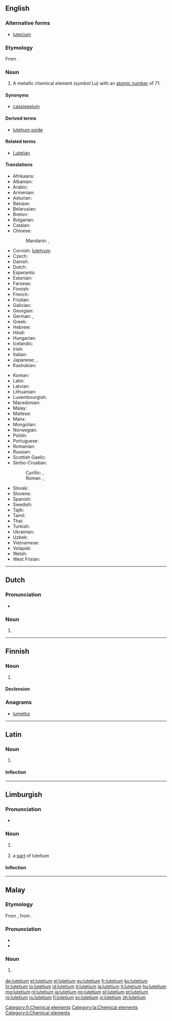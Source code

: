 {{also|Lutetium}}
==English==

{{elements|Lu|ytterbium|Yb|hafnium|Hf}}

===Alternative forms===
* [[lutecium]] {{qualifier|no longer used after 1949, when '''lutetium''' was made the official spelling}}

===Etymology===
From {{etyl|la}} {{term|Lutetia||[[Paris]], the capital of France|lang=la}}.

===Noun===
{{en-noun|-}}
{{wikipedia}}

# A metallic chemical element (''symbol'' Lu) with an [[atomic number]] of 71.

====Synonyms====
* [[cassiopeium]] {{qualifier|name proposed by {{w|Carl Auer von Welsbach|Baron Carl Auer von Welsbach}}, one of the discoverers of lutetium, but rejected}}

====Derived terms====
* [[lutetium oxide]]

====Related terms====
* [[Lutetian]]

====Translations====
{{trans-top|chemical element with atomic number of 71}}
* Afrikaans: {{t-|af|lutetium}}
* Albanian: {{t-|sq|lutec}}
* Arabic: {{t-|ar|لوتيتيوم|m|tr=lutítyum}}
* Armenian: {{t-|hy|լուտեցիում|tr=lutecʿium}}
* Asturian: {{t-|ast|luteciu|m}}
* Basque: {{t-|eu|lutezioa}}
* Belarusian: {{t-|be|лютэцый|m|tr=ljutétsyj}}
* Breton: {{t-|br|lutesiom}}
* Bulgarian: {{t-|bg|лутеций|m|tr=lutétsij}}
* Catalan: {{t-|ca|luteci|m}}
* Chinese:
*: Mandarin: {{t|cmn|镥}}, {{t|cmn|鎦|tr=lǔ}}
* Cornish: [[lutetyum]]
* Czech: {{t+|cs|lutecium}}
* Danish: {{t-|da|lutetium}}
* Dutch: {{t+|nl|lutetium|n}}
* Esperanto: {{t-|eo|lutecio}}
* Estonian: {{t-|et|luteetsium}}
* Faroese: {{t-|fo|lutetium}}
* Finnish: {{t+|fi|lutetium}}
* French: {{t+|fr|lutécium|m}}
* Friulian: {{tø|fur|lutezi}}
* Galician: {{t+|gl|lutecio|m}}
* Georgian: {{t-|ka|ლუტეციუმი|tr=lutetsiumi|sc=Geor}}
* German: {{t+|de|Lutetium|n}}, {{t-|de|Cassiopeium|n}} {{qualifier|obsolete}}
* Greek: {{t-|el|λουτέτσιο|n|tr=loutétsio}}
* Hebrew: {{t+|he|לוטטיום|tr=lutetyum}}
* Hindi: {{t-|hi|निर्वर्णला|tr=nirvarnalaa|sc=Deva}}
* Hungarian: {{t+|hu|lutécium}}
* Icelandic: {{t-|is|lútesín}}
* Irish: {{t-|ga|lúitéitiam}}
* Italian: {{t+|it|lutezio|m}}
* Japanese: {{t+|ja|ルテチウム|tr=rutechiumu}}, {{t-|ja|鎦|sc=Jpan}}
* Kashubian: {{t-|csb|lutet}}
{{trans-mid}}
* Korean: {{t+|ko|루테튬|tr=rutetyum}}
* Latin: {{t+|la|lutetium}}
* Latvian: {{t-|lv|lutēcijs}}
* Lithuanian: {{t-|lt|liutecis}}
* Luxembourgish: {{t-|lb|Lutetium}}
* Macedonian: {{t-|mk|лутециум|tr=lutétsium|m}}
* Malay: {{t-|ms|lutetium}}
* Maltese: {{t-|mt|lutizjum}}
* Manx: {{t-|gv|lootaiçhum}}
* Mongolian: {{t-|mn|лйутеци|tr=lyutetsi}}
* Norwegian: {{t-|no|lutetium}}
* Polish: {{t+|pl|lutet|m}}
* Portuguese: {{t+|pt|lutécio|m}}
* Romanian: {{t+|ro|lutețiu|n}}
* Russian: {{t+|ru|лютеций|m|tr=ljutétsij}}
* Scottish Gaelic: {{t-|gd|luitèitiam}}
* Serbo-Croatian:
*: Cyrillic: {{t-|sh|лутециj|m}}, {{t-|sh|лутециjум|m}}
*: Roman: {{t-|sh|lutecij|m}}, {{t-|sh|lutecijum|m}}
* Slovak: {{t-|sk|lutecium}}
* Slovene: {{t+|sl|lutecij}}
* Spanish: {{t+|es|lutecio|m}}
* Swedish: {{t+|sv|lutetium}}
* Tajik: {{t-|tg|lyuteci'}}
* Tamil: {{t-|ta|மிளிரியம்|tr=miLiriyam}}
* Thai: {{t-|th|ลูทีเชียม|tr=lūthīchiam}}
* Turkish: {{t+|tr|lütesyum}}
* Ukrainian: {{t-|uk|лютецiй|tr=ljutétsij|m}}
* Uzbek: {{t-|uz|лютеций|tr=lyutetsiy}}
* Vietnamese: {{t-|vi|Luteti}}
* Volapük: {{t+|vo|lutetin}}
* Welsh: {{t+|cy|lwtetiwm}}
* West Frisian: {{t-|fy|lutetium}}
{{trans-bottom}}

----

==Dutch==
{{wikipedia|lang=nl}}
{{elements|Lu|ytterbium|Yb|hafnium|Hf|lang=nl}}

===Pronunciation===
* {{audio|Nl-lutetium.ogg|Audio}}

===Noun===
{{nl-noun|n|-|-}}

# {{l|en|lutetium}}

----

==Finnish==
{{wikipedia|lang=fi}}

===Noun===
{{fi-noun}}

# {{l|en|lutetium}}

====Declension====
{{fi-decl-risti|lutetium|i=0}}

===Anagrams===
* [[lumettui#Finnish|lumettui]]

[[Category:fi:Chemical elements]]

----

==Latin==
{{wikipedia|lang=la}}

===Noun===
{{la-noun|lutetium|lutetii|lutetiī|n|second}}

# {{l|en|lutetium}}

====Inflection====
{{la-decl-2nd-N|luteti}}

[[Category:la:Chemical elements]]

----

==Limburgish==

===Pronunciation===
* {{IPA|[ly˧ˈteː˨ʃɔ˧m]|lang=li}}

===Noun===
{{li-noun|g=n}}

# {{uncountable|lang=li}} {{l|en|lutetium}}
# a [[part]] of lutetium

====Inflection====
{{li-decl-noun-um|luteti}}

[[Category:li:Chemical elements]]

----

==Malay==
{{wikipedia|lang=ms}}
{{elements|Lu|iterbium|Yb|hafnium|Hf|lang=ms}}

===Etymology===
From {{etyl|en|ms}} {{term|lutetium|lang=en}}, from {{etyl|la|ms}} {{term|Lutetia|lang=la}}.

===Pronunciation===
* {{IPA|[lutetiom]|[lutetiəm]|[lutiʃəm]|lang=ms}}
* {{rhymes|iom|jom|om|lang=ms}}

===Noun===
{{head|ms|noun}}

# {{l|en|lutetium}} {{gloss|chemical element}}

[[de:lutetium]]
[[et:lutetium]]
[[el:lutetium]]
[[eu:lutetium]]
[[fr:lutetium]]
[[ko:lutetium]]
[[hr:lutetium]]
[[io:lutetium]]
[[id:lutetium]]
[[it:lutetium]]
[[la:lutetium]]
[[lt:lutetium]]
[[hu:lutetium]]
[[mg:lutetium]]
[[nl:lutetium]]
[[ja:lutetium]]
[[nn:lutetium]]
[[pl:lutetium]]
[[pt:lutetium]]
[[ro:lutetium]]
[[ru:lutetium]]
[[fi:lutetium]]
[[sv:lutetium]]
[[vi:lutetium]]
[[zh:lutetium]]